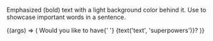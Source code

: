 
<Meta title="Atoms/HighlightedText" component={HighlightedText} />

Emphasized (bold) text with a light background color behind it. Use to
showcase important words in a sentence.

<Canvas>
  <Story name="HighlightedText">
    {(args) => (
      <Text fontSize="md">
        Would you like to have{' '}
        <HighlightedText>{text('text', 'superpowers')}</HighlightedText>?
      </Text>
    )}
  </Story>
</Canvas>

<Props of={HighlightedText} />
